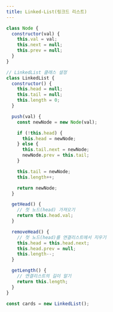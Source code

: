 ```yaml
---
title: Linked-List(링크드 리스트)
---
```


```js
class Node {
  constructor(val) {
    this.val = val;
    this.next = null;
    this.prev = null;
  }
}

// LinkedList 클래스 설정
class LinkedList {
  constructor() {
    this.head = null;
    this.tail = null;
    this.length = 0;
  }

  push(val) {
    const newNode = new Node(val);

    if (!this.head) {
      this.head = newNode;
    } else {
      this.tail.next = newNode;
      newNode.prev = this.tail;
    }

    this.tail = newNode;
    this.length++;

    return newNode;
  }

  getHead() {
    // 첫 노드(head) 가져오기
    return this.head.val;
  }

  removeHead() {
    // 첫 노드(head)를 연결리스트에서 지우기
    this.head = this.head.next;
    this.head.prev = null;
    this.length--;
  }

  getLength() {
    // 연결리스트의 길이 알기
    return this.length;
  }
}

const cards = new LinkedList();
```
